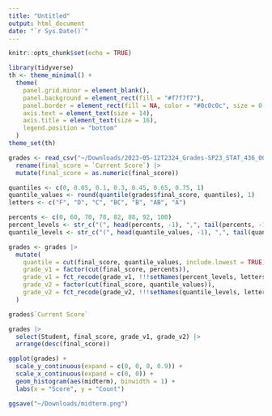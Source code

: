 ```yaml
---
title: "Untitled"
output: html_document
date: "`r Sys.Date()`"
---
```


```r
knitr::opts_chunk$set(echo = TRUE)
```

```r
library(tidyverse)
th <- theme_minimal() + 
  theme(
    panel.grid.minor = element_blank(),
    panel.background = element_rect(fill = "#f7f7f7"),
    panel.border = element_rect(fill = NA, color = "#0c0c0c", size = 0.6),
    axis.text = element_text(size = 14),
    axis.title = element_text(size = 16),
    legend.position = "bottom"
  )
theme_set(th)
```

```r
grades <- read_csv("~/Downloads/2023-05-12T2324_Grades-SP23_STAT_436_001.csv")[-1, ] |>
  rename(final_score = `Current Score`) |>
  mutate(final_score = as.numeric(final_score))

quantiles <- c(0, 0.05, 0.1, 0.3, 0.45, 0.65, 0.75, 1)
quantile_values <- round(quantile(grades$final_score, quantiles), 1)
letters <- c("F", "D", "C", "BC", "B", "AB", "A")

percents <- c(0, 60, 70, 78, 82, 88, 92, 100)
percent_levels <- str_c("(", head(percents, -1), ",", tail(percents, -1), "]")
quantile_levels <- str_c("(", head(quantile_values, -1), ",", tail(quantile_values, -1), "]")

grades <- grades |>
  mutate(
    quantile = cut(final_score, quantile_values, include.lowest = TRUE),
    grade_v1 = factor(cut(final_score, percents)),
    grade_v1 = fct_recode(grade_v1, !!!setNames(percent_levels, letters)),
    grade_v2 = factor(cut(final_score, quantile_values)),
    grade_v2 = fct_recode(grade_v2, !!!setNames(quantile_levels, letters))
  )
```

```r
grades$`Current Score`
```


```r
grades |>
  select(Student, final_score, grade_v1, grade_v2) |>
  arrange(desc(final_score))
```

```r
ggplot(grades) +
  scale_y_continuous(expand = c(0, 0, 0, 0.9)) +
  scale_x_continuous(expand = c(0, 0)) +
  geom_histogram(aes(midterm), binwidth = 1) +
  labs(x = "Score", y = "Count")

ggsave("~/Downloads/midterm.png")
```
